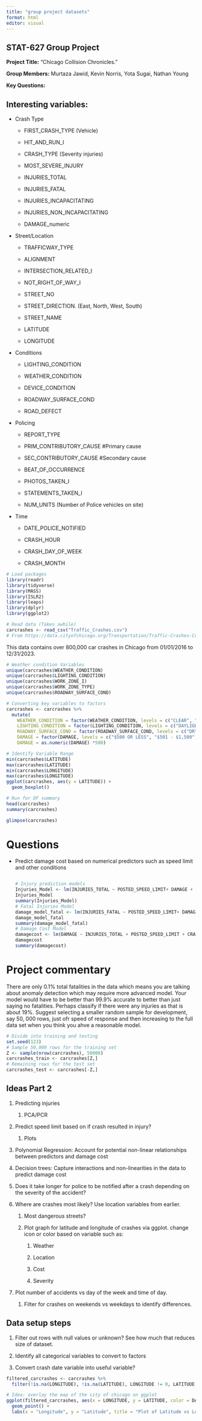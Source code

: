 ---
title: "group project datasets"
format: html
editor: visual
---

## STAT-627 Group Project

**Project Title:** "Chicago Collision Chronicles."

**Group Members:** Murtaza Jawid, Kevin Norris, Yota Sugai, Nathan Young

**Key Questions:**

## Interesting variables:

-   Crash Type

    -   FIRST_CRASH_TYPE (Vehicle)

    -   HIT_AND_RUN_I

    -   CRASH_TYPE (Severity injuries)

    -   MOST_SEVERE_INJURY

    -   INJURIES_TOTAL

    -   INJURIES_FATAL

    -   INJURIES_INCAPACITATING

    -   INJURIES_NON_INCAPACITATING

    -   DAMAGE_numeric

-   Street/Location

    -   TRAFFICWAY_TYPE

    -   ALIGNMENT

    -   INTERSECTION_RELATED_I

    -   NOT_RIGHT_OF_WAY_I

    -   STREET_NO

    -   STREET_DIRECTION. (East, North, West, South)

    -   STREET_NAME

    -   LATITUDE

    -   LONGITUDE

-   Conditions

    -   LIGHTING_CONDITION

    -   WEATHER_CONDITION

    -   DEVICE_CONDITION

    -   ROADWAY_SURFACE_COND

    -   ROAD_DEFECT

-   Policing

    -   REPORT_TYPE

    -   PRIM_CONTRIBUTORY_CAUSE #Primary cause

    -   SEC_CONTRIBUTORY_CAUSE #Secondary cause

    -   BEAT_OF_OCCURRENCE

    -   PHOTOS_TAKEN_I

    -   STATEMENTS_TAKEN_I

    -   NUM_UNITS (Number of Police vehicles on site)

-   Time

    -   DATE_POLICE_NOTIFIED

    -   CRASH_HOUR

    -   CRASH_DAY_OF_WEEK

    -   CRASH_MONTH

```{r}
# Load packages
library(readr)
library(tidyverse)
library(MASS)
library(ISLR2)
library(leaps)
library(dplyr)
library(ggplot2)
```

```{r}
# Read data (Takes awhile)
carcrashes <- read_csv("Traffic_Crashes.csv")
# From https://data.cityofchicago.org/Transportation/Traffic-Crashes-Crashes/85ca-t3if/about_data
```

This data contains over 800,000 car crashes in Chicago from 01/01/2016 to 12/31/2023.

```{r}
# Weather condition Variables
unique(carcrashes$WEATHER_CONDITION)
unique(carcrashes$LIGHTING_CONDITION)
unique(carcrashes$WORK_ZONE_I)
unique(carcrashes$WORK_ZONE_TYPE)
unique(carcrashes$ROADWAY_SURFACE_COND)
```

```{r}
# Converting key variables to factors
carcrashes <- carcrashes %>%
  mutate(
    WEATHER_CONDITION = factor(WEATHER_CONDITION, levels = c("CLEAR", "SNOW", "UNKNOWN", "RAIN", "CLOUDY/OVERCAST", "FOG/SMOKE/HAZE", "BLOWING SNOW", "FREEZING RAIN/DRIZZLE", "OTHER", "SEVERE CROSS WIND GATE", "SLEET/HAIL", "BLOWING SAND, SOIL, DIRT")),
    LIGHTING_CONDITION = factor(LIGHTING_CONDITION, levels = c("DAYLIGHT", "DARKNESS, LIGHTED ROAD", "DARKNESS", "UNKNOWN", "DUSK", "DAWN")),
    ROADWAY_SURFACE_COND = factor(ROADWAY_SURFACE_COND, levels = c("DRY", "UNKNOWN","SNOW OR SLUSH","WET","OTHER","ICE","SAND, MUD, DIRT")),
    DAMAGE = factor(DAMAGE, levels = c("$500 OR LESS", "$501 - $1,500", "OVER $1,500"), ordered = TRUE),
    DAMAGE = as.numeric(DAMAGE) *500)
```

```{r}
# Identify Variable Range
min(carcrashes$LATITUDE)
max(carcrashes$LATITUDE)
min(carcrashes$LONGITUDE)
max(carcrashes$LONGITUDE)
ggplot(carcrashes, aes(y = LATITUDE)) +
  geom_boxplot()
```

```{r}
# Run for DF summary
head(carcrashes)
summary(carcrashes)
```

```{r}
glimpse(carcrashes)
```

# Questions

-   Predict damage cost based on numerical predictors such as speed limit and other conditions

    ```{r}

    ```

    ```{r}
    # Injury prediction models
    Injuries_Model <- lm(INJURIES_TOTAL ~ POSTED_SPEED_LIMIT+ DAMAGE + CRASH_HOUR +CRASH_DAY_OF_WEEK+ CRASH_MONTH, data = carcrashes)
    Injuries_Model
    summary(Injuries_Model)
    # Fatal Injuries Model
    damage_model_fatal <- lm(INJURIES_FATAL ~ POSTED_SPEED_LIMIT+ DAMAGE + CRASH_HOUR + CRASH_DAY_OF_WEEK+CRASH_MONTH, data = carcrashes)
    damage_model_fatal
    summary(damage_model_fatal)
    # Damage Cost Model
    damagecost <- lm(DAMAGE ~ INJURIES_TOTAL + POSTED_SPEED_LIMIT + CRASH_HOUR +CRASH_DAY_OF_WEEK+ CRASH_MONTH, data = carcrashes)
    damagecost
    summary(damagecost)
    ```

# Project commentary

There are only 0.1% total fatalities in the data which means you are talking about anomaly detection which may require more advanced model. Your model would have to be better than 99.9% accurate to better than just saying no fatalities. Perhaps classify if there were any injuries as that is about 19%. Suggest selecting a smaller random sample for development, say 50, 000 rows, just ofr speed of response and then increasing to the full data set when you think you ahve a reasonable model.

```{r}
# Divide into training and testing
set.seed(123)
# Sample 50,000 rows for the training set
Z <- sample(nrow(carcrashes), 50000)
carcrashes_train <- carcrashes[Z,]
# Remaining rows for the test set
carcrashes_test <- carcrashes[-Z,]
```

## Ideas Part 2

1.  Predicting injuries

    1.  PCA/PCR

2.  Predict speed limit based on if crash resulted in injury?

    1.  Plots

3.  Polynomial Regression: Account for potential non-linear relationships between predictors and damage cost

4.  Decision trees: Capture interactions and non-linearities in the data to predict damage cost

5.  Does it take longer for police to be notified after a crash depending on the severity of the accident?

6.  Where are crashes most likely? Use location variables from earlier.

    1.  Most dangerous streets?

    2.  Plot graph for latitude and longitude of crashes via ggplot. change icon or color based on variable such as:

        1.  Weather

        2.  Location

        3.  Cost

        4.  Severity

7.  Plot number of accidents vs day of the week and time of day.

    1.  Filter for crashes on weekends vs weekdays to identify differences.

## Data setup steps

1.  Filter out rows with null values or unknown? See how much that reduces size of dataset.

2.  Identify all categorical variables to convert to factors

3.  Convert crash date variable into useful variable?

```{r}
filtered_carcrashes <- carcrashes %>%
  filter(!is.na(LONGITUDE), !is.na(LATITUDE), LONGITUDE != 0, LATITUDE != 0)
```

```{r}
# Idea: overlay the map of the city of chicago on ggplot
ggplot(filtered_carcrashes, aes(x = LONGITUDE, y = LATITUDE, color = DAMAGE, shape = ROAD_DEFECT)) +
  geom_point() +
  labs(x = "Longitude", y = "Latitude", title = "Plot of Latitude vs Longitude")
```
